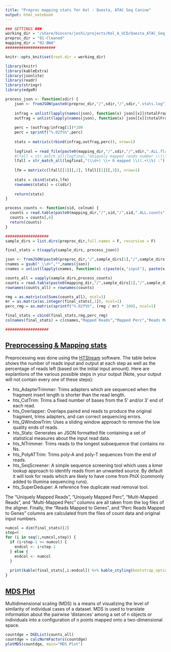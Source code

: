 ```yaml
---
title: "Preproc mapping stats for Kol - Questa, ATAC Seq Canine"
output: html_notebook
---
```


```r
### SETTINGS ###
working_dir = "/share/biocore/joshi/projects/Kol_A_UCD/Questa_ATAC_Seq_Canine_FULL/3rd_library"
preproc_dir = "01-Cleaned"
mapping_dir = "02-BWA"
######################
```

```r
knitr::opts_knit$set(root.dir = working_dir)
```

```r
library(knitr)
library(kableExtra)
library(jsonlite)
library(readr)
library(stringr)
library(edgeR)

process_json <- function(sdir) { 
    json <- fromJSON(paste0(preproc_dir,"/",sdir,"/",sdir,".stats.log"))
    
    infrag = unlist(lapply(names(json), function(x) json[[x]]$totalFragmentsInput))
    outfrag = unlist(lapply(names(json), function(x) json[[x]]$totalFragmentsOutput))
    
    perc = (outfrag/infrag[1])*100
    perc = sprintf("%.02f%%",perc)
    
    stats = matrix(c(rbind(infrag,outfrag,perc)), nrow=1)
    
    logfinal = read_file(paste0(mapping_dir,"/",sdir,"/",sdir,".ALL.flagstat"))
    #lfall = str_match_all(logfinal,"Uniquely mapped reads number \\|\\t(\\d+)\\n.+Uniquely mapped reads \\% \\|\\t(.+\\%)")
    lfall = str_match_all(logfinal,"(\\d+) \\+ 0 mapped \\((.+\\%) :")
    
    lfm = matrix(c(lfall[[1]][,2], lfall[[1]][,3]), nrow=1)
    
    stats = cbind(stats,lfm)
    rownames(stats) = c(sdir)
    
    return(stats)
}

process_counts <- function(sid, colnum) {
  counts = read.table(paste0(mapping_dir,"/",sid,"/",sid,".ALL.counts"),row.names = 1,sep='\t',stringsAsFactors = F,header = F,skip=3)
  counts = counts[,6]
  return(counts)
}
```

```r
###################
sample_dirs = list.dirs(preproc_dir,full.names = F, recursive = F)

final_stats = t(sapply(sample_dirs, process_json))

json <- fromJSON(paste0(preproc_dir,"/",sample_dirs[1],"/",sample_dirs[1],".stats.log"))
cnames = gsub("_\\d+","",names(json))
cnames = unlist(lapply(cnames, function(x) c(paste(x,"input"), paste(x,"output"), paste(x,"perc"))))

counts_all = sapply(sample_dirs,process_counts)
counts = read.table(paste0(mapping_dir,"/",sample_dirs[1],"/",sample_dirs[1],".ALL.counts"),row.names = 1,sep='\t',stringsAsFactors = F,header=F,skip=3)
rownames(counts_all) = rownames(counts)

rmg = as.matrix(colSums(counts_all), ncol=1)
mr = as.matrix(as.integer(final_stats[,1]), ncol=1)
perc_rmg = as.matrix(sprintf("%.02f%%", (rmg / mr) * 100), ncol=1)

final_stats = cbind(final_stats,rmg,perc_rmg)
colnames(final_stats) = c(cnames,"Mapped Reads","Mapped Perc","Reads Mapped to Genes","Perc Reads Mapped to Genes")

###################
```

## <u>**Preprocessing & Mapping stats**</u>
Preprocessing was done using the [HTStream](https://ibest.github.io/HTStream/) software. The table below shows the number of reads input and output at each step as well as the percentage of reads left (based on the initial input amount). Here are explantions of the various possible steps in your output (Note, your output will not contain every one of these steps):

* hts_AdapterTrimmer: Trims adapters which are sequenced when the fragment insert length is shorter than the read length.
* hts_CutTrim: Trims a fixed number of bases from the 5' and/or 3' end of each read.
* hts_Overlapper: Overlaps paired end reads to produce the original fragment, trims adapters, and can correct sequencing errors.
* hts_QWindowTrim: Uses a sliding window approach to remove the low quality ends of reads.
* hts_Stats: Generates an JSON formatted file containing a set of statistical measures about the input read data.
* hts_NTrimmer: Trims reads to the longest subsequence that contains no Ns.
* hts_PolyATTrim: Trims poly-A and poly-T sequences from the end of reads.
* hts_SeqScreener: A simple sequence screening tool which uses a kmer lookup approach to identify reads from an unwanted source. By default it will look for reads which are likely to have come from PhiX (commonly added to Illumina sequencing runs).
* hts_SuperDeduper: A reference free duplicate read removal tool.

The "Uniquely Mapped Reads", "Uniquely Mapped Perc", "Multi-Mapped Reads", and "Multi-Mapped Perc" columns are all taken from the log files of the aligner. Finally, the "Reads Mapped to Genes", and "Perc Reads Mapped to Genes" columns are calculated from the files of count data and original input numbers.


```r
numcol = dim(final_stats)[2]
step=6
for (i in seq(1,numcol,step)) {
  if (i+step-1 <= numcol) {
    endcol <- i+step-1
  } else {
    endcol <- numcol
  }
  
  print(kable(final_stats[,i:endcol]) %>% kable_styling(bootstrap_options = c("striped", "hover")))
}
```
## **<u>MDS Plot</u>**

Multidimensional scaling (MDS) is a means of visualizing the level of similarity of individual cases of a dataset. MDS is used to translate information about the pairwise 'distances' among a set of n objects or individuals into a configuration of n points mapped onto a two-dimensional space.

```r
countdge = DGEList(counts_all)
countdge = calcNormFactors(countdge)
plotMDS(countdge, main="MDS Plot")
```

